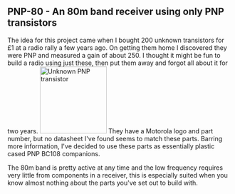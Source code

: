 == PNP-80 - An 80m band receiver using only PNP transistors ==

The idea for this project came when I bought 200 unknown transistors for £1 at a radio rally a few years ago. On getting them home I discovered they were PNP and measured a gain of about 250. I thought it might be fun to build a radio using just these, then put them away and forgot all about it for two years.
[[Image:Unknown_motorola_PNP_Transistor.jpg|thumb|150px|Unknown PNP transistor]]
They have a Motorola logo and part number, but no datasheet I've found seems to match these parts. Barring more information, I've decided to use these parts as essentially plastic cased PNP BC108 companions.

The 80m band is pretty active at any time and the low frequency requires very little from components in a receiver, this is especially suited when you know almost nothing about the parts you've set out to build with.